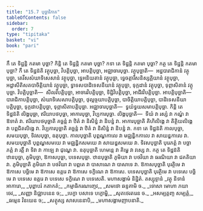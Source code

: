 ```yaml
---
title: "15.7 បុច្ឆាវិភាគ"
tableOfContents: false
sidebar:
  order: 7
type: "tipitaka"
basket: "vi"
book: "pari"
---
```



<DynamicBreadcrumb />

<Division number="398" book="pari">

<Paragraph number="1870" book="pari">
កឹ តេ ទិដ្ឋន្តិ កតមា បុច្ឆា? កិន្តិ តេ ទិដ្ឋន្តិ កតមា បុច្ឆា? កទា តេ ទិដ្ឋន្តិ កតមា បុច្ឆា? កត្ថ តេ ទិដ្ឋន្តិ កតមា បុច្ឆា?
</Paragraph>

</Division>
<Division number="399" book="pari">

<Paragraph number="1871" book="pari">
<Emphasis>កឹ តេ ទិដ្ឋន៑</Emphasis>តិ វត្ថុបុច្ឆា, វិបត្តិបុច្ឆា, អាបត្តិបុច្ឆា, អជ្ឈាចារបុច្ឆា. វត្ថុបុច្ឆាតិ—  អដ្ឋបារាជិកានំ វត្ថុបុច្ឆា, តេវីសសំឃាទិសេសានំ វត្ថុបុច្ឆា, ទ្វេអនិយតានំ វត្ថុបុច្ឆា, ទ្វេចត្តារីសនិស្សគ្គិយានំ វត្ថុបុច្ឆា, អដ្ឋាសីតិសតបាចិត្តិយានំ វត្ថុបុច្ឆា, ទ្វាទសបាដិទេសនីយានំ វត្ថុបុច្ឆា, ទុក្កដានំ វត្ថុបុច្ឆា, ទុព្ភាសិតានំ វត្ថុបុច្ឆា. វិបត្តិបុច្ឆាតិ—  សីលវិបត្តិបុច្ឆា, អាចារវិបត្តិបុច្ឆា, ទិដ្ឋិវិបត្តិបុច្ឆា, អាជីវវិបត្តិបុច្ឆា. អាបត្តិបុច្ឆាតិ—  បារាជិកាបត្តិបុច្ឆា, សំឃាទិសេសាបត្តិបុច្ឆា, ថុល្លច្ចយាបត្តិបុច្ឆា, បាចិត្តិយាបត្តិបុច្ឆា, បាដិទេសនីយាបត្តិបុច្ឆា, ទុក្កដាបត្តិបុច្ឆា, ទុព្ភាសិតាបត្តិបុច្ឆា. អជ្ឈាចារបុច្ឆាតិ—  ទ្វយំទ្វយសមាបត្តិបុច្ឆា.
</Paragraph>

</Division>
<Division number="400" book="pari">

<Paragraph number="1872" book="pari">
<Emphasis>កិន្តិ តេ ទិដ្ឋន៑</Emphasis>តិ លិង្គបុច្ឆា, ឥរិយាបថបុច្ឆា, អាការបុច្ឆា, វិប្បការបុច្ឆា. លិង្គបុច្ឆាតិ—  ទីឃំ វា រស្សំ វា កណ្ហំ វា ឱទាតំ វា. ឥរិយាបថបុច្ឆាតិ គច្ឆន្តំ វា ឋិតំ វា និសិន្នំ វា និបន្នំ វា. អាការបុច្ឆាតិ គិហិលិង្គេ វា តិត្ថិយលិង្គេ វា បព្ពជិតលិង្គេ វា. វិប្បការបុច្ឆាតិ គច្ឆន្តំ វា ឋិតំ វា និសិន្នំ វា និបន្នំ វា.
</Paragraph>

</Division>
<Division number="401" book="pari">

<Paragraph number="1873" book="pari">
<Emphasis>កទា តេ ទិដ្ឋន៑</Emphasis>តិ កាលបុច្ឆា, សមយបុច្ឆា, ទិវសបុច្ឆា, ឧតុបុច្ឆា. កាលបុច្ឆាតិ បុព្ពណ្ហកាលេ វា មជ្ឈន្ហិកកាលេ វា សាយន្ហកាលេ វា. សមយបុច្ឆាតិ បុព្ពណ្ហសមយេ វា មជ្ឈន្ហិកសមយេ វា សាយន្ហសមយេ វា. ទិវសបុច្ឆាតិ បុរេភត្តំ វា បច្ឆាភត្តំ វា រត្តឹ វា ទិវា វា កាឡេ វា ជុណ្ហេ វា. ឧតុបុច្ឆាតិ ហេមន្តេ វា គិម្ហេ វា វស្សេ វា.
</Paragraph>

</Division>
<Division number="402" book="pari">

<Paragraph number="1874" book="pari">
<Emphasis>កត្ថ តេ ទិដ្ឋន៑</Emphasis>តិ ឋានបុច្ឆា, ភូមិបុច្ឆា, ឱកាសបុច្ឆា, បទេសបុច្ឆា. ឋានបុច្ឆាតិ ភូមិយា វា បថវិយា វា ធរណិយា វា ជគតិយា វា. ភូមិបុច្ឆាតិ ភូមិយា វា បថវិយា វា បព្ពតេ វា បាសាណេ វា បាសាទេ វា. ឱកាសបុច្ឆាតិ បុរត្ថិមេ វា ឱកាសេ បច្ឆិមេ វា ឱកាសេ ឧត្តរេ វា ឱកាសេ ទក្ខិណេ វា ឱកាសេ. បទេសបុច្ឆាតិ បុរត្ថិមេ វា បទេសេ បច្ឆិមេ វា បទេសេ ឧត្តរេ វា បទេសេ ទក្ខិណេ វា បទេសេតិ.

</Paragraph>
</Division>

<Paragraph number="1875" type="center" book="pari">
មហាសង្គាមំ និដ្ឋិតំ.



</Paragraph>

<Paragraph number="1876" type="center" book="pari">
តស្សុទ្ទានំ


</Paragraph>

<Paragraph number="1877" type="verses" book="pari">
_វត្ថុ និទានំ អាការោ,_  
_បុព្ពាបរំ កតាកតំ;_  
_កម្មាធិករណញ្ចេវ,_  
_សមថោ ឆន្ទគាមិ ច._  

</Paragraph>

<Paragraph number="1878" type="verses" book="pari">
_ទោសា មោហា ភយា ចេវ,_  
_សញ្ញា និជ្ឈាបនេន ច;_  
_បេក្ខា បសាទេ បក្ខោម្ហិ,_  
_សុតថេរតរេន ច._  

</Paragraph>

<Paragraph number="1879" type="verses" book="pari">
_អសម្បត្តញ្ច សម្បត្តំ,_  
_ធម្មេន វិនយេន ច;_  
_សត្ថុស្ស សាសនេនាបិ,_  
_មហាសង្គាមញាបនាតិ._
</Paragraph>